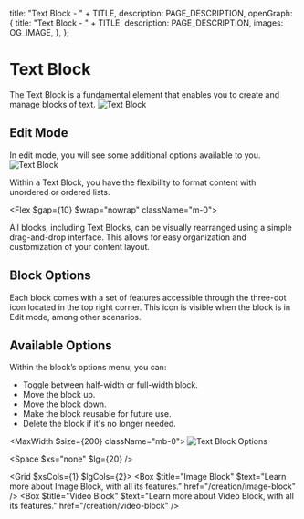 
  title: "Text Block - " + TITLE,
  description: PAGE_DESCRIPTION,
  openGraph: {
    title: "Text Block - " + TITLE,
    description: PAGE_DESCRIPTION,
    images: OG_IMAGE,
  },
};

# Text Block 
The Text Block is a fundamental element that enables you to create and manage blocks of text. 
![Text Block](/6-text-block/text-block.svg)

## Edit Mode
In edit mode, you will see some additional options available to you.
![Text Block](/6-text-block/text-block-edit.svg)

Within a Text Block, you have the flexibility to format content with unordered or ordered lists.

<Flex $gap={10} $wrap="nowrap" className="m-0">
  <StyledDataDropdownButton>
    <Icon name="ListOrdered" />
  </StyledDataDropdownButton>
  <StyledDataDropdownButton>
    <Icon name="List" />
  </StyledDataDropdownButton>
</Flex>

All blocks, including Text Blocks, can be visually rearranged using a simple drag-and-drop interface. This allows for easy organization and customization of your content layout.

<StyledDataDropdownButton>
  <Icon name="Move" />
</StyledDataDropdownButton>

## Block Options

Each block comes with a set of features accessible through the three-dot icon located in the top right corner. This icon is visible when the block is in Edit mode, among other scenarios.

<StyledDataDropdownButton>
  <Icon name="EllipsisVertical" />
</StyledDataDropdownButton>

## Available Options

Within the block’s options menu, you can:

- Toggle between half-width or full-width block.
- Move the block up.
- Move the block down.
- Make the block reusable for future use.
- Delete the block if it's no longer needed.

<MaxWidth $size={200} className="mb-0">
![Text Block Options](/6-text-block/options.svg)
</MaxWidth>

<Space $xs="none" $lg={20} />

<Grid $xsCols={1} $lgCols={2}>
  <Box $title="Image Block" $text="Learn more about Image Block, with all its features." href="/creation/image-block" />
  <Box $title="Video Block" $text="Learn more about Video Block, with all its features." href="/creation/video-block" />
</Grid>
